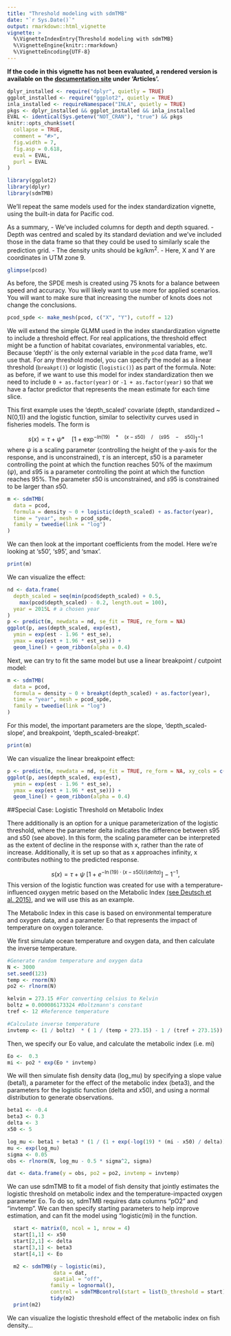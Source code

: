 ```yaml
---
title: "Threshold modeling with sdmTMB"
date: "`r Sys.Date()`"
output: rmarkdown::html_vignette
vignette: >
  %\VignetteIndexEntry{Threshold modeling with sdmTMB}
  %\VignetteEngine{knitr::rmarkdown}
  %\VignetteEncoding{UTF-8}
---
```


**If the code in this vignette has not been evaluated, a rendered version is available on the [documentation site](https://pbs-assess.github.io/sdmTMB/index.html) under 'Articles'.**

```r
dplyr_installed <- require("dplyr", quietly = TRUE)
ggplot_installed <- require("ggplot2", quietly = TRUE)
inla_installed <- requireNamespace("INLA", quietly = TRUE)
pkgs <- dplyr_installed && ggplot_installed && inla_installed
EVAL <- identical(Sys.getenv("NOT_CRAN"), "true") && pkgs
knitr::opts_chunk$set(
  collapse = TRUE,
  comment = "#>",
  fig.width = 7,
  fig.asp = 0.618,
  eval = EVAL,
  purl = EVAL
)
```

```r
library(ggplot2)
library(dplyr)
library(sdmTMB)
```

We'll repeat the same models used for the index standardization vignette, using the built-in data for Pacific cod. 

As a summary, 
- We've included columns for depth and depth squared. 
- Depth was centred and scaled by its standard deviation and we've included those in the data frame so that they could be used to similarly scale the prediction grid.
- The density units should be kg/km^2^.
- Here, X and Y are coordinates in UTM zone 9.

```r
glimpse(pcod)
```

As before, the SPDE mesh is created using 75 knots for a balance between speed and accuracy. You will likely want to use more for applied scenarios. You will want to make sure that increasing the number of knots does not change the conclusions.

```r
pcod_spde <- make_mesh(pcod, c("X", "Y"), cutoff = 12)
```

We will extend the simple GLMM used in the index standardization vignette to include a threshold effect. For real applications, the threshold effect might be a function of habitat covariates, environmental variables, etc. Because 'depth' is the only external variable in the `pcod` data frame, we'll use that. For any threshold model, you can specify the model as a linear threshold (`breakpt()`) or logistic (`logistic()`) as part of the formula. Note: as before, if we want to use this model for index standardization then we need to include `0 + as.factor(year)` or `-1 + as.factor(year)` so that we have a factor predictor that represents the mean estimate for each time slice.

This first example uses the 'depth_scaled' covariate (depth, standardized ~ N(0,1)) and the logistic function, similar to selectivity curves used in fisheries models. The form is 

$$s(x)=\tau + \psi *\quad { \left[ 1+{ \exp }^{ -ln\left( 19 \right) \quad *\quad \left( x-s50 \right) \quad /\quad \left( s95\quad -\quad s50 \right)  } \right]  }^{ -1 }$$
where $\psi$ is a scaling parameter (controlling the height of the y-axis for the response, and is unconstrained), $\tau$ is an intercept, $s50$ is a parameter controlling the point at which the function reaches 50% of the maximum ($\psi$), and $s95$ is a parameter controlling the point at which the function reaches 95%. The parameter $s50$ is unconstrained, and $s95$ is constrained to be larger than $s50$.

```r
m <- sdmTMB(
  data = pcod,
  formula = density ~ 0 + logistic(depth_scaled) + as.factor(year),
  time = "year", mesh = pcod_spde,
  family = tweedie(link = "log")
)
```

We can then look at the important coefficients from the model. Here we're looking at 's50', 's95', and 'smax'.

```r
print(m)
```

We can visualize the effect:

```r
nd <- data.frame(
  depth_scaled = seq(min(pcod$depth_scaled) + 0.5, 
    max(pcod$depth_scaled) - 0.2, length.out = 100), 
  year = 2015L # a chosen year
)
p <- predict(m, newdata = nd, se_fit = TRUE, re_form = NA)
ggplot(p, aes(depth_scaled, exp(est), 
  ymin = exp(est - 1.96 * est_se), 
  ymax = exp(est + 1.96 * est_se))) +
  geom_line() + geom_ribbon(alpha = 0.4)
```

Next, we can try to fit the same model but use a linear breakpoint / cutpoint model:

```r
m <- sdmTMB(
  data = pcod,
  formula = density ~ 0 + breakpt(depth_scaled) + as.factor(year),
  time = "year", mesh = pcod_spde,
  family = tweedie(link = "log")
)
```

For this model, the important parameters are the slope, 'depth_scaled-slope', and breakpoint, 'depth_scaled-breakpt'.

```r
print(m)
```

We can visualize the linear breakpoint effect:

```r
p <- predict(m, newdata = nd, se_fit = TRUE, re_form = NA, xy_cols = c("X", "Y"))
ggplot(p, aes(depth_scaled, exp(est), 
  ymin = exp(est - 1.96 * est_se), 
  ymax = exp(est + 1.96 * est_se))) +
  geom_line() + geom_ribbon(alpha = 0.4)
```

##Special Case: Logistic Threshold on Metabolic Index

There additionally is an option for a unique parameterization of the logistic threshold, where the parameter delta indicates the difference between s95 and s50 (see above). In this form, the scaling parameter can be interpreted as the extent of decline in the response with x, rather than the rate of increase. Additionally, it is set up so that as x approaches infinity, x contributes nothing to the predicted response.

$$
s(x)=\tau + \psi\ { \left[ 1+{ e }^{ -\ln \left(19\right) \cdot \left( x-s50 \right)
     / \left(delta) } \right] -1}^{-1},
$$
This version of the logistic function was created for use with a temperature-influenced oxygen metric based on the Metabolic Index [(see Deutsch et al. 2015)](https://pubmed.ncbi.nlm.nih.gov/26045435/), and we will use this as an example.

The Metabolic Index in this case is based on environmental temperature and oxygen data, and a parameter Eo that represents the impact of temperature on oxygen tolerance. 

We first simulate ocean temperature and oxygen data, and then calculate the inverse temperature.
```r
#Generate random temperature and oxygen data
N <- 3000
set.seed(123)
temp <- rnorm(N)
po2 <- rlnorm(N)

kelvin = 273.15 #For converting celsius to Kelvin
boltz = 0.000086173324 #Boltzmann's constant
tref <- 12 #Reference temperature

#Calculate inverse temperature
invtemp <- (1 / boltz)  * ( 1 / (temp + 273.15) - 1 / (tref + 273.15))
```

Then, we specify our Eo value, and calculate the metabolic index (i.e. mi)
```r
Eo <-  0.3
mi <- po2 * exp(Eo * invtemp)
```

We will then simulate fish density data (log_mu) by specifying a slope value (beta1), a parameter for the effect of the metabolic index (beta3), and the parameters for the logistic function (delta and x50), and using a normal distribution to generate observations.
```r
beta1 <- -0.4
beta3 <- 0.3
delta <- 3
x50 <- 5

log_mu <- beta1 + beta3 * (1 / (1 + exp(-log(19) * (mi - x50) / delta)) - 1)
mu <- exp(log_mu)
sigma <- 0.05
obs <- rlnorm(N, log_mu - 0.5 * sigma^2, sigma)

dat <- data.frame(y = obs, po2 = po2, invtemp = invtemp)
```

We can use sdmTMB to fit a model of fish density that jointly estimates the logistic threshold on metabolic index and the temperature-impacted oxygen parameter Eo. To do so, sdmTMB requires data columns "pO2" and "invtemp". We can then specify starting parameters to help improve estimation, and can fit the model using "logistic(mi) in the function. 
```r

  start <- matrix(0, ncol = 1, nrow = 4)
  start[1,1] <- x50
  start[2,1] <- delta
  start[3,1] <- beta3
  start[4,1] <- Eo

  m2 <- sdmTMB(y ~ logistic(mi), 
               data = dat, 
               spatial = "off",
              family = lognormal(),
              control = sdmTMBcontrol(start = list(b_threshold = start))) #Specify starting parameters
              tidy(m2)
  print(m2)
```

We can visualize the logistic threshold effect of the metabolic index on fish density...
```r

```

